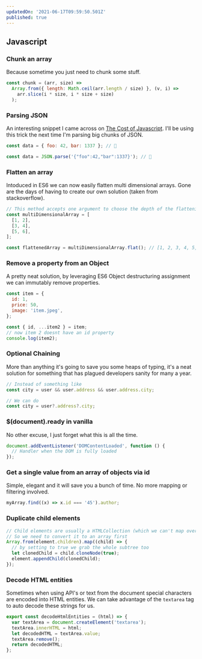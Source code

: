 ```yaml
---
updatedOn: '2021-06-17T09:59:50.501Z'
published: true
---
```


## Javascript

### Chunk an array

Because sometime you just need to chunk some stuff.

```js
const chunk = (arr, size) =>
  Array.from({ length: Math.ceil(arr.length / size) }, (v, i) =>
    arr.slice(i * size, i * size + size)
  );
```

### Parsing JSON

An interesting snippet I came across on [The Cost of Javascript](https://v8.dev/blog/cost-of-javascript-2019#json). I'll be using this trick the next time I'm parsing big chunks of JSON.

```js
const data = { foo: 42, bar: 1337 }; // 🐌

const data = JSON.parse('{"foo":42,"bar":1337}'); // 🚀
```

### Flatten an array

Intoduced in ES6 we can now easily flatten multi dimensional arrays. Gone are the days of having to create our own solution (taken from stackoverflow).

```js
// This method accepts one argument to choose the depth of the flattening
const multiDimensionalArray = [
  [1, 2],
  [3, 4],
  [5, 6],
];

const flattenedArray = multiDimensionalArray.flat(); // [1, 2, 3, 4, 5, 6]
```

### Remove a property from an Object

A pretty neat solution, by leveraging ES6 Object destructuring assignment we can immutably remove properties.

```js
const item = {
  id: 1,
  price: 50,
  image: 'item.jpeg',
};

const { id, ...item2 } = item;
// now item 2 doesnt have an id property
console.log(item2);
```

### Optional Chaining

More than anything it's going to save you some heaps of typing, it's a neat solution for something that has plagued developers sanity for many a year.

```js
// Instead of something like
const city = user && user.address && user.address.city;

// We can do
const city = user?.address?.city;
```

### \$(document).ready in vanilla

No other excuse, I just forget what this is all the time.

```js
document.addEventListener('DOMContentLoaded', function () {
  // Handler when the DOM is fully loaded
});
```

### Get a single value from an array of objects via id

Simple, elegant and it will save you a bunch of time. No more mapping or filtering involved.

```js
myArray.find((x) => x.id === '45').author;
```

### Duplicate child elements

```js
// Child elements are usually a HTMLCollection (which we can't map over)
// So we need to convert it to an array first
Array.from(element.children).map((child) => {
  // by setting to true we grab the whole subtree too
  let clonedChild = child.cloneNode(true);
  element.appendChild(clonedChild);
});
```

### Decode HTML entities

Sometimes when using API's or text from the document special characters are encoded into HTML entities. We can take advantage of the `textarea` tag to auto decode these strings for us.

```js
export const decodeHtmlEntities = (html) => {
  var textArea = document.createElement('textarea');
  textArea.innerHTML = html;
  let decodedHTML = textArea.value;
  textArea.remove();
  return decodedHTML;
};
```
